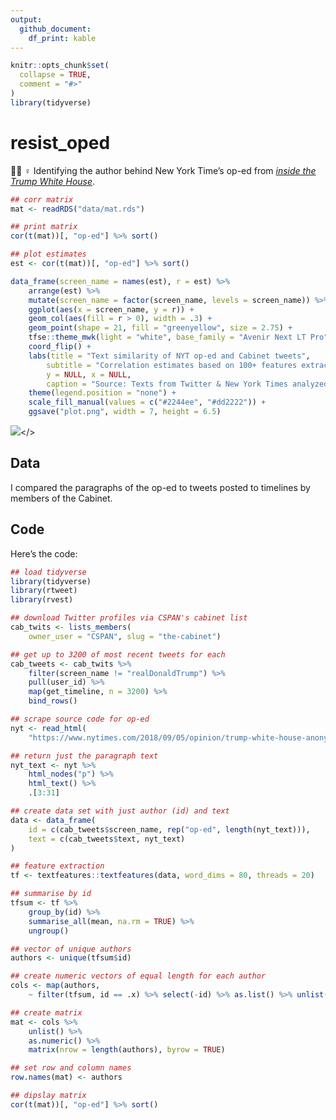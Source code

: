 ```yaml
---
output: 
  github_document: 
    df_print: kable
---
```


<!-- README.md is generated from README.Rmd. Please edit that file -->

```r
knitr::opts_chunk$set(
  collapse = TRUE,
  comment = "#>"
)
library(tidyverse)
```
# resist_oped

🕵🏽
♀️ Identifying the author behind New York Time's op-ed from [*inside the Trump White House*](https://www.nytimes.com/2018/09/05/opinion/trump-white-house-anonymous-resistance.html).

```r
## corr matrix
mat <- readRDS("data/mat.rds")

## print matrix
cor(t(mat))[, "op-ed"] %>% sort()

## plot estimates
est <- cor(t(mat))[, "op-ed"] %>% sort()

```

```r
data_frame(screen_name = names(est), r = est) %>%
	arrange(est) %>%
	mutate(screen_name = factor(screen_name, levels = screen_name)) %>%
	ggplot(aes(x = screen_name, y = r)) + 
	geom_col(aes(fill = r > 0), width = .3) + 
	geom_point(shape = 21, fill = "greenyellow", size = 2.75) + 
	tfse::theme_mwk(light = "white", base_family = "Avenir Next LT Pro") + 
	coord_flip() + 
	labs(title = "Text similarity of NYT op-ed and Cabinet tweets", 
		subtitle = "Correlation estimates based on 100+ features extracted from texts", 
		y = NULL, x = NULL,
		caption = "Source: Texts from Twitter & New York Times analyzed by @kearneymw") + 
	theme(legend.position = "none") + 
	scale_fill_manual(values = c("#2244ee", "#dd2222")) + 
	ggsave("plot.png", width = 7, height = 6.5)
```

<p style="align:center"><img src="plot.png"/></>

## Data

I compared the paragraphs of the op-ed to tweets posted to timelines by members of the Cabinet.

## Code

Here's the code:

```r
## load tidyverse
library(tidyverse)
library(rtweet)
library(rvest)

## download Twitter profiles via CSPAN's cabinet list
cab_twits <- lists_members(
	owner_user = "CSPAN", slug = "the-cabinet")

## get up to 3200 of most recent tweets for each
cab_tweets <- cab_twits %>%
	filter(screen_name != "realDonaldTrump") %>%
	pull(user_id) %>%
	map(get_timeline, n = 3200) %>%
	bind_rows()

## scrape source code for op-ed
nyt <- read_html(
	"https://www.nytimes.com/2018/09/05/opinion/trump-white-house-anonymous-resistance.html")

## return just the paragraph text
nyt_text <- nyt %>%
	html_nodes("p") %>%
	html_text() %>%
	.[3:31]

## create data set with just author (id) and text
data <- data_frame(
	id = c(cab_tweets$screen_name, rep("op-ed", length(nyt_text))),
	text = c(cab_tweets$text, nyt_text)
)

## feature extraction
tf <- textfeatures::textfeatures(data, word_dims = 80, threads = 20)

## summarise by id
tfsum <- tf %>%
	group_by(id) %>%
	summarise_all(mean, na.rm = TRUE) %>%
	ungroup()

## vector of unique authors
authors <- unique(tfsum$id)

## create numeric vectors of equal length for each author
cols <- map(authors,
	~ filter(tfsum, id == .x) %>% select(-id) %>% as.list() %>% unlist())

## create matrix
mat <- cols %>%
	unlist() %>%
	as.numeric() %>%
	matrix(nrow = length(authors), byrow = TRUE)

## set row and column names
row.names(mat) <- authors

## dipslay matrix
cor(t(mat))[, "op-ed"] %>% sort()
```
